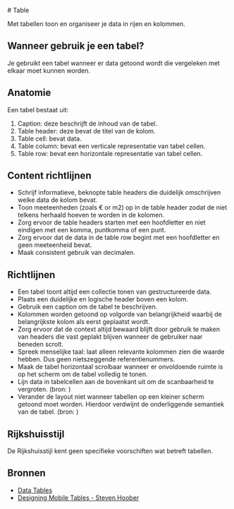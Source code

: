 <!--
@license EUPL-1.2
Copyright (c) 2021 Community for NL Design System
-->


<Meta title="CSS Components/Table" />

<Description># Table</Description>

Met tabellen toon en organiseer je data in rijen en kolommen.

## Wanneer gebruik je een tabel?

Je gebruikt een tabel wanneer er data getoond wordt die vergeleken met elkaar moet kunnen worden.

## Anatomie

Een tabel bestaat uit:

1. Caption: deze beschrijft de inhoud van de tabel.
2. Table header: deze bevat de titel van de kolom.
3. Table cell: bevat data.
4. Table column: bevat een verticale representatie van tabel cellen.
5. Table row: bevat een horizontale representatie van tabel cellen.

## Content richtlijnen

- Schrijf informatieve, beknopte table headers die duidelijk omschrijven welke data de kolom bevat.
- Toon meeteenheden (zoals € or m2) op in de table header zodat de niet telkens herhaald hoeven te worden in de kolomen.
- Zorg ervoor de table headers starten met een hoofdletter en niet eindigen met een komma, puntkomma of een punt.
- Zorg ervoor dat de data in de table row begint met een hoofdletter en geen meeteenheid bevat.
- Maak consistent gebruik van decimalen.

## Richtlijnen

- Een tabel toont altijd een collectie tonen van gestructureerde data.
- Plaats een duidelijke en logische header boven een kolom.
- Gebruik een caption om de tabel te beschrijven. 
- Kolommen worden getoond op volgorde van belangrijkheid waarbij de belangrijkste kolom als eerst geplaatst wordt.
- Zorg ervoor dat de context altijd bewaard blijft door gebruik te maken van headers die vast geplakt blijven wanneer de gebruiker naar beneden scrolt.
- Spreek menselijke taal: laat alleen relevante kolommen zien die waarde hebben. Dus geen nietszeggende referentienummers.
- Maak de tabel horizontaal scrolbaar wanneer er onvoldoende ruimte is op het scherm om de tabel volledig te tonen.
- Lijn data in tabelcellen aan de bovenkant uit om de scanbaarheid te vergroten. (bron: )
- Verander de layout niet wanneer tabellen op een kleiner scherm getoond moet worden. Hierdoor verdwijnt de onderliggende semantiek van de tabel. (bron: )

## Rijkshuisstijl

De Rijkshuisstijl kent geen specifieke voorschiften wat betreft tabellen.

## Bronnen

- [Data Tables](https://web.archive.org/web/20220315222659/https://inclusive-components.design/data-tables/)
- [Designing Mobile Tables - Steven Hoober](https://web.archive.org/web/20211221193450/https://www.uxmatters.com/mt/archives/2020/07/designing-mobile-tables.php)
